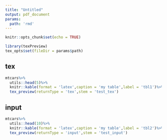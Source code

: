 ```yaml
---
title: "Untitled"
output: pdf_document
params:
  path: 'rmd'
---
```


```r
knitr::opts_chunk$set(echo = TRUE)
```

```r
library(texPreview)
tex_opts$set(fileDir = params$path)
```

## tex

```r
mtcars%>%
  utils::head(5)%>%
  knitr::kable(format = 'latex',caption = 'my table',label = 'tbl1')%>%
  tex_preview(returnType = 'tex',stem = 'test_tex')
```

## input

```r
mtcars%>%
  utils::head(10)%>%
  knitr::kable(format = 'latex',caption = 'my table',label = 'tbl2')%>%
  tex_preview(returnType = 'input',stem = 'test_input')
```
